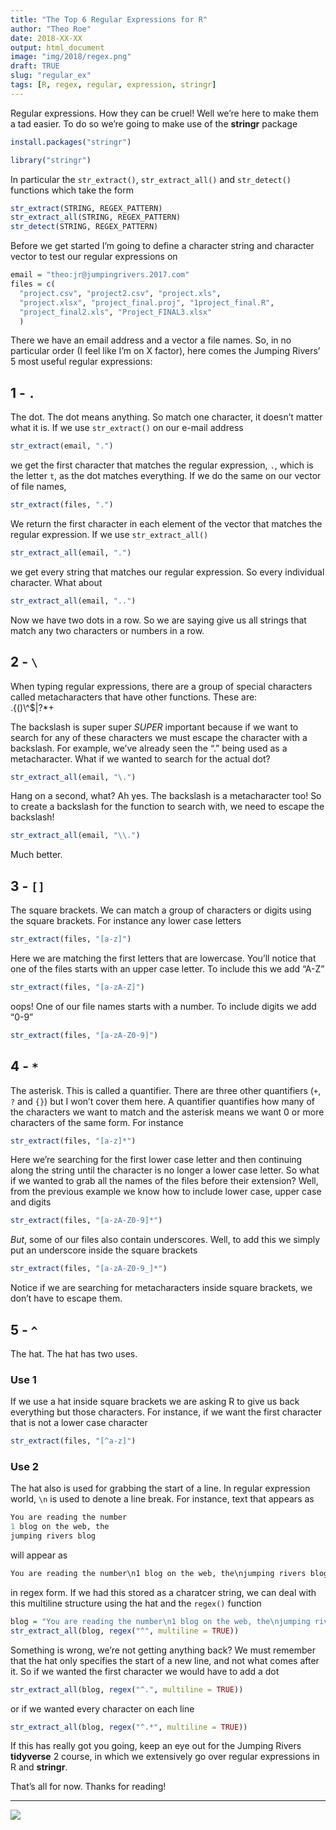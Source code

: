 ```yaml
---
title: "The Top 6 Regular Expressions for R"
author: "Theo Roe"
date: 2018-XX-XX
output: html_document
image: "img/2018/regex.png"
draft: TRUE
slug: "regular_ex"
tags: [R, regex, regular, expression, stringr]
---
```


Regular expressions. How they can be cruel! Well we're here to make them a tad easier. To do so we're going to make use of the **stringr** package
```r
install.packages("stringr")
```
```r
library("stringr")
```
In particular the `str_extract()`, `str_extract_all()` and `str_detect()` functions which take the form 
```r
str_extract(STRING, REGEX_PATTERN)
str_extract_all(STRING, REGEX_PATTERN)
str_detect(STRING, REGEX_PATTERN)
```

Before we get started I'm going to define a character string and character vector to test our regular expressions on 
```r
email = "theo:jr@jumpingrivers.2017.com"
files = c(
  "project.csv", "project2.csv", "project.xls",
  "project.xlsx", "project_final.proj", "1project_final.R",
  "project_final2.xls", "Project_FINAL3.xlsx"
  )
```
There we have an email address and a vector a file names.
So, in no particular order (I feel like I'm on X factor), here comes the Jumping Rivers' 5 most useful regular expressions:

## 1 - `.`

The dot. The dot means anything. So match one character, it doesn't matter what it is. If we use `str_extract()` on our e-mail address
```r
str_extract(email, ".")
```
we get the first character that matches the regular expression, `.`, which is the letter `t`, as the dot matches everything. If we do the same on our vector of file names,
```r
str_extract(files, ".")
```
We return the first character in each element of the vector that matches the regular expression. If we use `str_extract_all()`
```r
str_extract_all(email, ".")
```
we get every string that matches our regular expression. So every individual character. What about 
```r
str_extract_all(email, "..")
```
Now we have two dots in a row. So we are saying give us all strings that match any two characters or numbers in a row.

## 2 - `\`

When typing regular expressions, there are a group of special characters called metacharacters that have other functions. These are:    
\.\{()\\\^$\|\?\*\+

The backslash is super super *SUPER* important because if we want to search for any of these characters we must escape the character with a backslash. For example, we've already seen the "." being used as a metacharacter. What if we wanted to search for the actual dot? 
```r
str_extract_all(email, "\.")
```
Hang on a second, what? Ah yes. The backslash is a metacharacter too! So to create a backslash for the function to search with, we need to escape the backslash! 
```r
str_extract_all(email, "\\.")
```
Much better. 

## 3 - `[]`

The square brackets. We can match a group of characters or digits using the square brackets. For instance any lower case letters
```r
str_extract(files, "[a-z]")
```
Here we are matching the first letters that are lowercase. You'll notice that one of the files starts with an upper case letter. To include this we add "A-Z"
```r
str_extract(files, "[a-zA-Z]")
```
oops! One of our file names starts with a number. To include digits we add "0-9"
```r
str_extract(files, "[a-zA-Z0-9]")
```

## 4 - `*`

The asterisk. This is called a quantifier. There are three other quantifiers (`+`, `?` and `{}`) but I won't cover them here. A quantifier quantifies how many of the characters we want to match and the asterisk means we want 0 or more characters of the same form. For instance
```r
str_extract(files, "[a-z]*")
```
Here we're searching for the first lower case letter and then continuing along the string until the character is no longer a lower case letter. So what if we wanted to grab all the names of the files before their extension? Well, from the previous example we know how to include lower case, upper case and digits 
```r
str_extract(files, "[a-zA-Z0-9]*")
```
*But*, some of our files also contain underscores. Well, to add this we simply put an underscore inside the square brackets
```r
str_extract(files, "[a-zA-Z0-9_]*")
```
Notice if we are searching for metacharacters inside square brackets, we don't have to escape them.

## 5 - `^`

The hat. The hat has two uses. 

### Use 1

If we use a hat inside square brackets we are asking R to give us back everything but those characters. For instance, if we want the first character that is not a lower case character
```r
str_extract(files, "[^a-z]")
```

### Use 2

The hat also is used for grabbing the start of a line. In regular expression world, `\n` is used to denote a line break. For instance, text that appears as 
```r
You are reading the number
1 blog on the web, the 
jumping rivers blog
```
will appear as 
```r
You are reading the number\n1 blog on the web, the\njumping rivers blog
```
in regex form. If we had this stored as a charatcer string, we can deal with this multiline structure using the hat and the `regex()` function
```r
blog = "You are reading the number\n1 blog on the web, the\njumping rivers blog"
str_extract_all(blog, regex("^", multiline = TRUE))
```
Something is wrong, we're not getting anything back? We must remember that the hat only specifies the start of a new line, and not what comes after it. So if we wanted the first character we would have to add a dot
```r
str_extract_all(blog, regex("^.", multiline = TRUE))
```
or if we wanted every character on each line 
```r
str_extract_all(blog, regex("^.*", multiline = TRUE))
```


If this has really got you going, keep an eye out for the Jumping Rivers **tidyverse** 2 course, in which we extensively go over regular expressions in R and **stringr**.

That's all for now. Thanks for reading!


---

[![](/img/logos/300_125.jpg)](https://www.jumpingrivers.com/?utm_source=blog&utm_medium=image&utm_campaign=basegraphics2018)




<!-- ## 6 - `\w`, `\d` and `\s` -->

<!-- Words, digits and whitespace, incredibly useful! `\w` returns all word characters, i.e. `a-z`, `A-Z`, `0-9` & `_`. `\d` returns all digits and `\s` returns all whitespace. Obviously we have to escape the backslash again -->
<!-- ```{r} -->
<!-- str_extract_all(blog, "\\w+") -->
<!-- ``` -->
<!-- Note here I am using a `+` quantifier, which means the same as the asterisk except we want either 1 or more characters. With `\d`  -->
<!-- ```{r} -->
<!-- str_extract_all(email, "\\d+") -->
<!-- ``` -->



<!-- .       - Any Character Except New Line -->
<!-- \d      - Digit (0-9) -->
<!-- \D      - Not a Digit (0-9) -->
<!-- \w      - Word Character (a-z, A-Z, 0-9, _) -->
<!-- \W      - Not a Word Character -->
<!-- \s      - Whitespace (space, tab, newline) -->
<!-- \S      - Not Whitespace (space, tab, newline) -->

<!-- \b      - Word Boundary -->
<!-- \B      - Not a Word Boundary -->
<!-- ^       - Beginning of a String -->
<!-- $       - End of a String -->

<!-- []      - Matches Characters in brackets -->
<!-- [^ ]    - Matches Characters NOT in brackets -->
<!-- |       - Either Or -->
<!-- ( )     - Group -->

<!-- Quantifiers: -->
<!-- *       - 0 or More -->
<!-- +       - 1 or More -->
<!-- ?       - 0 or One -->
<!-- {3}     - Exact Number -->
<!-- {3,4}   - Range of Numbers (Minimum, Maximum) -->
